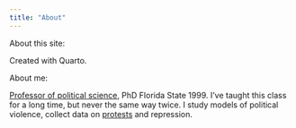 ```yaml
---
title: "About"
---
```


About this site:

Created with Quarto. 

About me:

[Professor of political science](http://clavedark.github.io), PhD Florida State 1999. I've taught this class for a long time, but never the same way twice. I study models of political violence, collect data on [protests](https://massmobilization.github.io) and repression. 
